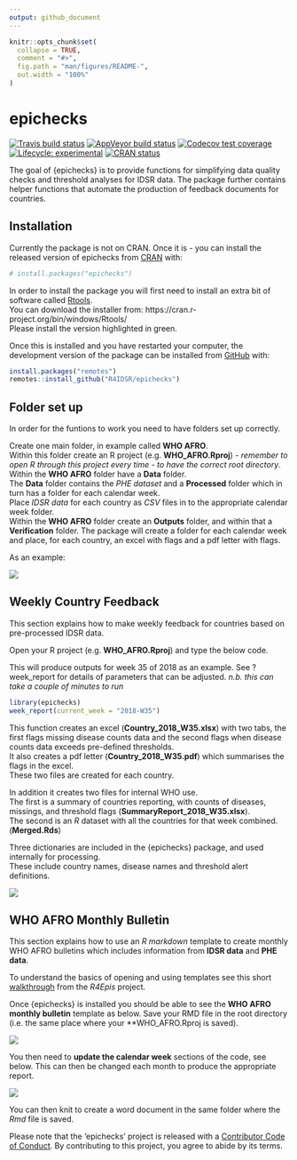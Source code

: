 ```yaml
---
output: github_document
---
```


<!-- README.md is generated from README.Rmd. Please edit that file -->

```r
knitr::opts_chunk$set(
  collapse = TRUE,
  comment = "#>",
  fig.path = "man/figures/README-",
  out.width = "100%"
)
```

# epichecks

<!-- badges: start -->
[![Travis build status](https://travis-ci.org/R4IDSR/epichecks.svg?branch=master)](https://travis-ci.org/R4IDSR/epichecks)
[![AppVeyor build status](https://ci.appveyor.com/api/projects/status/github/R4IDSR/epichecks?branch=master&svg=true)](https://ci.appveyor.com/project/R4IDSR/epichecks)
[![Codecov test coverage](https://codecov.io/gh/R4IDSR/epichecks/branch/master/graph/badge.svg)](https://codecov.io/gh/R4IDSR/epichecks?branch=master)
[![Lifecycle: experimental](https://img.shields.io/badge/lifecycle-experimental-orange.svg)](https://www.tidyverse.org/lifecycle/#experimental)
[![CRAN status](https://www.r-pkg.org/badges/version/epichecks)](https://CRAN.R-project.org/package=epichecks)
<!-- badges: end -->

The goal of {epichecks} is to provide functions for simplifying data quality
checks and threshold analyses for IDSR data.
The package further contains helper functions that automate the production of 
feedback documents for countries. 


## Installation

Currently the package is not on CRAN. 
Once it is - you can install the released version of epichecks from [CRAN](https://CRAN.R-project.org) with:

``` r
# install.packages("epichecks")
```

In order to install the package you will first need to install an extra bit of 
software called [Rtools](https://cran.r-project.org/bin/windows/Rtools/).  
You can download the installer from: https://cran.r-project.org/bin/windows/Rtools/  
Please install the version highlighted in green. 

Once this is installed and you have restarted your computer, 
the development version of the package can be installed from [GitHub](https://github.com/) with:

``` r
install.packages("remotes")
remotes::install_github("R4IDSR/epichecks")
```
## Folder set up 

In order for the funtions to work you need to have folders set up correctly. 

Create one main folder, in example called **WHO AFRO**.  
Within this folder create an R project (e.g. **WHO_AFRO.Rproj**) - *remember to open R 
through this project every time - to have the correct root directory*.  
Within the **WHO AFRO** folder have a **Data** folder.  
The **Data** folder contains the *PHE dataset* and a **Processed** folder which in 
turn has a folder for each calendar week.  
Place *IDSR data* for each country as *CSV* files in to the appropriate
calendar week folder.  
Within the **WHO AFRO** folder create an **Outputs** folder, and within that 
a **Verification** folder. The package will create a folder for each calendar week
and place, for each country, an excel with flags and a pdf letter with flags. 

As an example: 

<img src="man/figures/folder_layout.png"/>

## Weekly Country Feedback 

This section explains how to make weekly feedback for countries based on 
pre-processed IDSR data. 

Open your R project (e.g. **WHO_AFRO.Rproj**) and type the below code.  

This will produce outputs for week 35 of 2018 as an example. 
See ?week_report for details of parameters that can be adjusted. 
*n.b. this can take a couple of minutes to run* 

``` r
library(epichecks)
week_report(current_week = "2018-W35")
```
This function creates an excel (**Country_2018_W35.xlsx**) with two tabs, 
the first flags missing disease counts data and the second flags when disease counts
data exceeds pre-defined thresholds.  
It also creates a pdf letter (**Country_2018_W35.pdf**) which summarises the 
flags in the excel.  
These two files are created for each country.  
  
In addition it creates two files for internal WHO use.  
The first is a summary of countries reporting, with counts of diseases, missings, and 
threshold flags (**SummaryReport_2018_W35.xlsx**).  
The second is an *R* dataset with all the countries for that week combined. (**Merged.Rds**)  

Three dictionaries are included in the {epichecks} package, and used internally for
processing.  
These include country names, disease names and threshold alert definitions. 

<img src="man/figures/weekly_flow.png"/>


## WHO AFRO Monthly Bulletin 

This section explains how to use an *R markdown* template to create monthly 
WHO AFRO bulletins which includes information from **IDSR data** and **PHE data**. 

To understand the basics of opening and using templates see this short
[walkthrough](https://r4epis.netlify.com/outbreaks/#getting-started) from the 
*R4Epis* project. 

Once {epichecks} is installed you should be able to see the **WHO AFRO monthly bulletin** 
template as below. 
Save your RMD file in the root directory (i.e. the same place where your
**WHO_AFRO.Rproj is saved). 

<img src="man/figures/template.png"/>
  
You then need to **update the calendar week** sections of the code, see below. 
This can then be changed each month to produce the appropriate report. 

<img src="man/figures/code_updates.png"/>
  
  
You can then knit to create a word document in the same folder where the *Rmd* file 
is saved. 


Please note that the 'epichecks' project is released with a
[Contributor Code of Conduct](.github/CODE_OF_CONDUCT.md).
By contributing to this project, you agree to abide by its terms.



